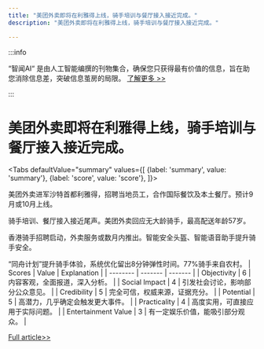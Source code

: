 ```yaml
---
title: "美团外卖即将在利雅得上线，骑手培训与餐厅接入接近完成。"
description: "美团外卖即将在利雅得上线，骑手培训与餐厅接入接近完成。"

---
```



:::info

“智闻AI“ 是由人工智能编撰的刊物集合，确保您只获得最有价值的信息，旨在助您消除信息差，突破信息茧房的局限。  [了解更多 >>](/)

:::

# 美团外卖即将在利雅得上线，骑手培训与餐厅接入接近完成。


<Tabs
	defaultValue="summary"
	values={[
	{label: 'summary', value: 'summary'},
	{label: 'score', value: 'score'},
]}>
<TabItem value="summary">


美团外卖进军沙特首都利雅得，招聘当地员工，合作国际餐饮及本土餐厅。预计9月或10月上线。

骑手培训、餐厅接入接近尾声。美团外卖回应无大龄骑手，最高配送年龄57岁。

香港骑手招聘启动，外卖服务或数月内推出。智能安全头盔、智能语音助手提升骑手安全。

“同舟计划”提升骑手体验，系统优化留出8分钟弹性时间。77%骑手来自农村。
</TabItem>
<TabItem value="score">
	| Scores     | Value   | Explanation |
	| -------- | ------- | ------- |
	| Objectivity  | 6    | 内容客观，全面报道，深入分析。    |
	| Social Impact | 4     | 引发社会讨论，影响部分公众意见。    |
	| Credibility    | 5    | 完全可信，权威来源，证据充分。    |
	| Potential    | 5    | 高潜力，几乎确定会触发更大事件。    |
	| Practicality    | 4    | 高度实用，可直接应用于实际问题。    |
	| Entertainment Value    | 3    | 有一定娱乐价值，能吸引部分观众。    |
</TabItem>
</Tabs>

[Full article>>](https://readhub.cn/topic/8bKKxAIEY72)
